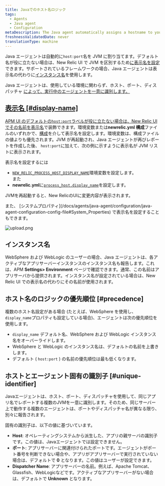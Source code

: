 ```yaml
---
title: Javaでのホスト名ロジック
tags:
  - Agents
  - Java agent
  - Configuration
metaDescription: The Java agent automatically assigns a hostname to your app. You can decorate this hostname with a display name in the New Relic UI.
freshnessValidatedDate: never
translationType: machine
---
```



Java エージェントは自動的に`host:port`名を JVM に割り当てます。デフォルト名が役に立たない場合は、New Relic UI で JVM を区別するため[に表示名を設定](#display-name)できます。サポートされているフレームワークの場合、Java エージェントは表示名の代わりに[インスタンス名](#instance-names)を使用します。

Java エージェントは、使用している環境に関わらず、ホスト、ポート、ディスパッチャ [によって、実行中のエージェントを一意に識別します。](#unique-identifier)

## [表示名 [#display-name]](#unique-identifier)

[APM UI のデフォルトの`host:port`ラベルが役に立たない場合は、New Relic UI でその名前を](#unique-identifier)[表示名](/docs/apm/new-relic-apm/maintenance/add-rename-remove-hosts#display_name)で装飾できます。環境変数または**newrelic.yml 構成**ファイルのいずれかで、[構成](/docs/agents/java-agent/configuration/java-agent-configuration-config-file)を介して表示名を設定します。環境変数は、構成ファイルの値よりも優先されます。JVM が再起動され、Java エージェントが再びレポートを作成した後、 `host:port`に加えて、次の例に示すように表示名が JVM リストに表示されます。

表示名を設定するには

* [`NEW_RELIC_PROCESS_HOST_DISPLAY_NAME`](/docs/agents/java-agent/configuration/java-agent-configuration-config-file#NEW_RELIC_PROCESS_HOST_DISPLAY_NAME)環境変数を設定します。  
  また
* **newrelic.yml**に[`process_host.display_name`](/docs/agents/java-agent/configuration/java-agent-configuration-config-file#display_name)を設定します。

JVMを再起動すると、New RelicのUIに変更内容が表示されます。

<Callout variant="tip">
  また、 [システムプロパティ](/docs/agents/java-agent/configuration/java-agent-configuration-config-file#System_Properties) で表示名を設定することもできます。
</Callout>

<img
  title="display_name example"
  alt="upload.png"
  src={apmJavaEditHostName}
/>

## インスタンス名

WebSphere および WebLogic のユーザーの場合、Java エージェントは、各アクティブなアプリサーバーインスタンスのインスタンス名も報告します。これは、APM **Settings> Environment** ページで確認できます。通常、この名前はアプリサーバから提供されます。インスタンス名が設定されている場合は、New Relic UI での表示名の代わりにその名前が使用されます。

## ホスト名のロジックの優先順位 [#precedence]

複数のホスト名設定がある場合 (たとえば、WebSphere を使用し、 `display_name`プロパティも設定している場合)、エージェントは次の優先順位を使用します。

* `display_name` デフォルト名、WebSphere および WebLogic インスタンス名をオーバーライドします。
* WebSphere と WebLogic のインスタンス名は、デフォルトの名前を上書きします。
* デフォルト ( `host:port` ) の名前の優先順位は最も低くなります。

## ホストとエージェント固有の識別子 [#unique-identifier]

Javaエージェントは、ホスト、ポート、ディスパッチャを使用して、同じアプリ名でレポートする複数のJVMを一意に識別します。そのため、同じサーバー上で動作する複数のエージェントは、ポートやディスパッチャ名が異なる限り、別々に報告されます。

固有の識別子は、以下の値に基づいています。

* **Host**: オペレーティングシステムから派生した、アプリの親サーバの識別子です。この値は、Javaエージェントでは設定できません。
* **ポート**: アプリサーバーに関連付けられたポートです。エージェントがポート番号を判断できない場合や、アプリがアプリサーバーで実行されていない場合は、デフォルトで **0** となります。この値はユーザーが設定できます。
* **Dispatcher Name**: アプリサーバーの名前。例えば、Apache Tomcat、Glassfish、WebLogicなどです。アクティブなアプリサーバーがない場合は、デフォルトで **Unknown** となります。